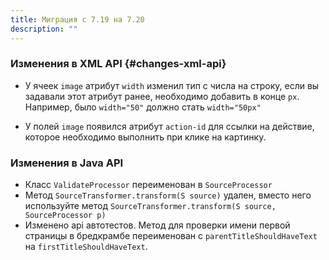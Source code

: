 ```yaml
---
title: Миграция с 7.19 на 7.20
description: ""
---
```

### Изменения в XML API {#changes-xml-api}

- У ячеек `image` атрибут `width` изменил тип с числа на строку, если вы задавали этот атрибут ранее, необходимо добавить
в конце `px`. Например, было `width="50"` должно стать `width="50px"`

- У полей `image` появился атрибут `action-id` для ссылки на действие, которое необходимо выполнить при клике на картинку.

### Изменения в Java API

- Класс `ValidateProcessor` переименован в `SourceProcessor`
- Метод `SourceTransformer.transform(S source)` удален, вместо него используйте метод `SourceTransformer.transform(S source, SourceProcessor p)`
- Изменено api автотестов. Метод для проверки имени первой страницы в бредкрамбе переименован с `parentTitleShouldHaveText`
на `firstTitleShouldHaveText`.
